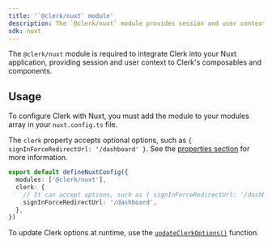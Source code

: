 ```yaml
---
title: '`@clerk/nuxt` module'
description: The `@clerk/nuxt` module provides session and user context to Clerk's composables and components.
sdk: nuxt
---
```


The `@clerk/nuxt` module is required to integrate Clerk into your Nuxt application, providing session and user context to Clerk's composables and components.

## Usage

To configure Clerk with Nuxt, you must add the module to your modules array in your `nuxt.config.ts` file.

The `clerk` property accepts optional options, such as `{ signInForceRedirectUrl: '/dashboard' }`. See the [properties section](#properties) for more information.

```ts {{ filename: 'nuxt.config.ts' }}
export default defineNuxtConfig({
  modules: ['@clerk/nuxt'],
  clerk: {
    // It can accept options, such as { signInForceRedirectUrl: '/dashboard' }
    signInForceRedirectUrl: '/dashboard',
  },
})
```

To update Clerk options at runtime, use the [`updateClerkOptions()`](/docs/reference/vue/update-clerk-options) function.

<Typedoc src="clerk-react/clerk-provider-props" />
